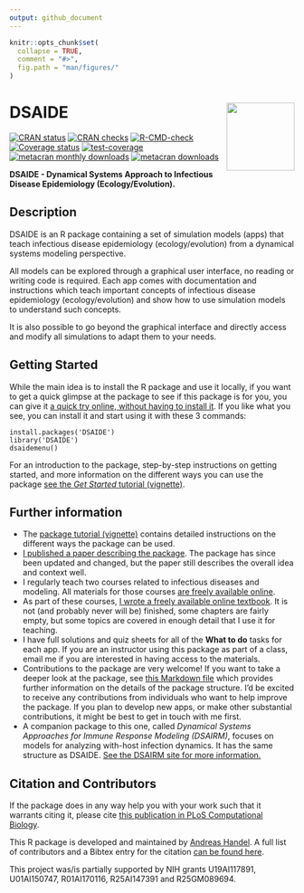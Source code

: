 ```yaml
---
output: github_document
---
```


<!-- README.md is generated from README.Rmd. Please edit that file -->

```r
knitr::opts_chunk$set(
  collapse = TRUE,
  comment = "#>",
  fig.path = "man/figures/"
)
```

# DSAIDE <img src="man/figures/logo.png" align="right" alt="" width="120" />

<!-- badges: start -->
[![CRAN status](https://www.r-pkg.org/badges/version/DSAIDE)](https://cran.r-project.org/package=DSAIDE)
[![CRAN checks](https://cranchecks.info/badges/summary/DSAIDE)](https://cran.r-project.org/web/checks/check_results_DSAIDE.html)
[![R-CMD-check](https://github.com/ahgroup/DSAIDE/workflows/R-CMD-check/badge.svg)](https://github.com/ahgroup/DSAIDE/actions)
[![Coverage status](https://codecov.io/gh/ahgroup/DSAIDE/branch/master/graph/badge.svg?token=OGO3sVEcPD)](https://codecov.io/gh/ahgroup/DSAIDE)
[![test-coverage](https://github.com/ahgroup/DSAIDE/workflows/test-coverage/badge.svg)](https://github.com/ahgroup/DSAIDE/actions)
[![metacran monthly downloads](https://cranlogs.r-pkg.org/badges/DSAIDE)](https://cran.r-project.org/package=DSAIDE)
[![metacran downloads](https://cranlogs.r-pkg.org/badges/grand-total/DSAIDE?color=ff69b4)](https://cran.r-project.org/package=DSAIDE)
<!-- badges: end -->

**DSAIDE - Dynamical Systems Approach to Infectious Disease Epidemiology (Ecology/Evolution).**

## Description
DSAIDE is an R package containing a set of simulation models (apps) that teach infectious disease epidemiology (ecology/evolution) from a dynamical systems modeling perspective. 

All models can be explored through a graphical user interface, no reading or writing code is required. Each app comes with documentation and instructions which teach important concepts of infectious disease epidemiology (ecology/evolution) and show how to use simulation models to understand such concepts. 

It is also possible to go beyond the graphical interface and directly access and modify all simulations to adapt them to your needs.


## Getting Started

While the main idea is to install the R package and use it locally, if you want to get a quick glimpse at the package to see if this package is for you, you can give it [a quick try online, without having to install it](https://shiny.ovpr.uga.edu/DSAIDE/). If you like what you see, you can install it and start using it with these 3 commands:
``` 
install.packages('DSAIDE')
library('DSAIDE')
dsaidemenu()
```
For an introduction to the package, step-by-step instructions on getting started, and more information on the different ways you can use the package [see the _Get Started_ tutorial (vignette)](https://ahgroup.github.io/DSAIDE/articles/DSAIDE.html).


## Further information

* The [package tutorial (vignette)](https://ahgroup.github.io/DSAIDE/articles/DSAIDE.html) contains detailed instructions on the different ways the package can be used.
* [I published a paper describing the package](https://doi.org/10.1371/journal.pcbi.1005642). The package has since been updated and changed, but the paper still describes the overall idea and context well.  
* I regularly teach two courses related to infectious diseases and modeling. All materials for those courses [are freely available online](https://andreashandel.github.io/IDEMAcourse/). 
* As part of these courses, [I wrote a freely available online textbook](https://andreashandel.github.io/IDEMAbook/). It is not (and probably never will be) finished, some chapters are fairly empty, but some topics are covered in enough detail that I use it for teaching. 
* I have full solutions and quiz sheets for all of the __What to do__ tasks for each app. If you are an instructor using this package as part of a class, email me if you are interested in having access to the materials.
* Contributions to the package are very welcome! If you want to take a deeper look at the package, see [this Markdown file](https://github.com/ahgroup/DSAIDE/blob/master/auxiliary/docsfordevelopers/documentation.md) which provides further information on the details of the package structure. I'd be excited to receive any contributions from individuals who want to help improve the package. If you plan to develop new apps, or make other substantial contributions, it might be best to get in touch with me first.
* A companion package to this one, called _Dynamical Systems Approaches for Immune Response Modeling (DSAIRM)_, focuses on models for analyzing with-host infection dynamics. It has the same structure as DSAIDE. [See the DSAIRM site for more information.](https://ahgroup.github.io/DSAIRM/)

## Citation and Contributors

If the package does in any way help you with your work such that it warrants citing it, please cite [this publication in PLoS Computational Biology](https://doi.org/10.1371/journal.pcbi.1005642). 

This R package is developed and maintained by [Andreas Handel](https://www.andreashandel.com/). A full list of contributors and a Bibtex entry for the citation [can be found here](https://ahgroup.github.io/DSAIDE/authors.html).

This project was/is partially supported by NIH grants U19AI117891, U01AI150747, R01AI170116, R25AI147391 and R25GM089694.
